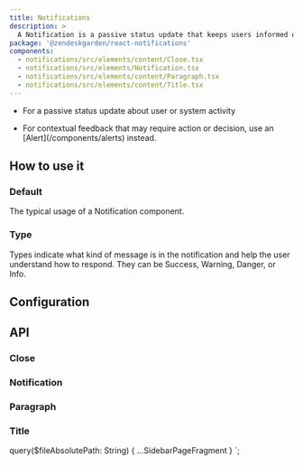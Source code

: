 ```yaml
---
title: Notifications
description: >
  A Notification is a passive status update that keeps users informed of system progress.
package: '@zendeskgarden/react-notifications'
components:
  - notifications/src/elements/content/Close.tsx
  - notifications/src/elements/Notification.tsx
  - notifications/src/elements/content/Paragraph.tsx
  - notifications/src/elements/content/Title.tsx
---
```


<Usage>
  <Use>
    <ul>
      <li>For a passive status update about user or system activity</li>
    </ul>
  </Use>
  <Misuse>
    <ul>
      <li>
        <Markdown>
          For contextual feedback that may require action or decision, use an
          [Alert](/components/alerts) instead.
        </Markdown>
      </li>
    </ul>
  </Misuse>
</Usage>

## How to use it

### Default

The typical usage of a Notification component.


<CodeExample code={DefaultCode}>
  <Default />
</CodeExample>

### Type

Types indicate what kind of message is in the notification and help the user understand
how to respond. They can be Success, Warning, Danger, or Info.


<CodeExample code={TypeCode}>
  <Type />
</CodeExample>

## Configuration

<Configuration reactPackage={props.data.mdx.package} components={props.data.mdx.components} />

## API

### Close

<Component components={props.data.mdx.components} componentName="close" />

<PropSheet components={props.data.mdx.components} componentName="close" />

### Notification

<Component components={props.data.mdx.components} componentName="notification" />

<PropSheet components={props.data.mdx.components} componentName="notification" />

### Paragraph

<Component components={props.data.mdx.components} componentName="paragraph" />

<PropSheet components={props.data.mdx.components} componentName="paragraph" />

### Title

<Component components={props.data.mdx.components} componentName="title" />

<PropSheet components={props.data.mdx.components} componentName="title" />


  query($fileAbsolutePath: String) {
    ...SidebarPageFragment
  }
`;
